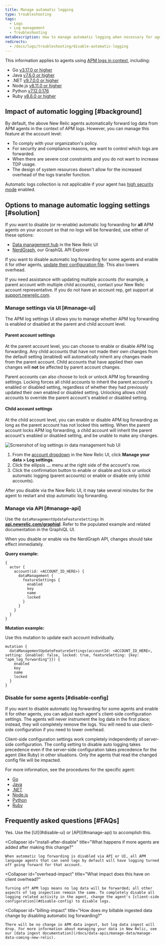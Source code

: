```yaml
---
title: Manage automatic logging
type: troubleshooting
tags:
  - Logs
  - Log management
  - Troubleshooting
metaDescription: How to manage automatic logging when necessary for agents using APM logs in context.
redirects:
  - /docs/logs/troubleshooting/disable-automatic-logging
---
```



This information applies to agents using [APM logs in context](/docs/apm/new-relic-apm/getting-started/get-started-logs-context), including:

* Go [v3.17.0 or higher](/docs/release-notes/agent-release-notes/go-release-notes)
* Java [v7.6.0 or higher](/docs/release-notes/agent-release-notes/java-release-notes/)
* .NET [v9.7.0.0 or higher](/docs/release-notes/agent-release-notes/net-release-notes/)
* Node.js [v8.11.0 or higher](/docs/release-notes/agent-release-notes/nodejs-release-notes)
* Python [v7.12.0.176](/docs/release-notes/agent-release-notes/python-release-notes)
* Ruby [v8.6.0 or higher](/docs/release-notes/agent-release-notes/ruby-release-notes/)

## Impact of automatic logging [#background]

By default, the above New Relic agents automatically forward log data from APM agents in the context of APM logs. However, you can manage this feature at the account level:

* To comply with your organization's policy.
* For security and compliance reasons, we want to control which logs are forwarded.
* When there are severe cost constraints and you do not want to increase TDP usage.
* The design of system resources doesn't allow for the increased overhead of the logs transfer function.

Automatic logs collection is not applicable if your agent has [high security mode](/docs/apm/agents/manage-apm-agents/configuration/high-security-mode/) enabled.

## Options to manage automatic logging settings [#solution]

If you want to disable (or re-enable) automatic log forwarding for **all** APM agents on your account so that no logs will be forwarded, use either of these options:

* [Data management hub](#manage-ui) in the New Relic UI
* [NerdGraph](#manage-api), our GraphQL API Explorer

If you want to disable automatic log forwarding for some agents and enable it for other agents, [update their configuration file](#disable-config). This also lowers overhead.

If you need assistance with updating multiple accounts (for example, a parent account with multiple child accounts), contact your New Relic account representative. If you do not have an account rep, get support at [support.newrelic.com](https://support.newrelic.com).

### Manage settings via UI [#manage-ui]

The APM log settings UI allows you to manage whether APM log forwarding is enabled or disabled at the parent and child account level.

#### Parent account settings

At the parent account level, you can choose to enable or disable APM log forwarding. Any child accounts that have not made their own changes from the default setting (enabled) will automatically inherit any changes made from the parent account. Child accounts that have applied their own changes will **not** be affected by parent account changes. 

Parent accounts can also choose to lock or unlock APM log forwarding settings. Locking forces all child accounts to inherit the parent account's enabled or disabled setting, regardless of whether they had previously updated their own enabled or disabled setting. Unlocking allows child accounts to override the parent account's enabled or disabled setting.

#### Child account settings

At the child account level, you can enable or disable APM log forwarding as long as the parent account has not locked this setting. When the parent account locks APM log forwarding, a child account will inherit the parent account's enabled or disabled setting, and be unable to make any changes.

<img
  title="Manage automatic logging settings"
  alt="Screenshot of log settings in data management hub UI"
  src={manageLogForwarding}
/>

1. From the [account dropdown](/docs/glossary/glossary/#account-dropdown) in the New Relic UI, click **Manage your data > Log settings**.
2. Click the ellipsis **...** menu at the right side of the account's row.
3. Click the confirmation button to enable or disable and lock or unlock automatic logging (parent accounts) or enable or disable only (child accounts).

After you disable via the New Relic UI, it may take several minutes for the agent to restart and stop automatic log forwarding.

### Manage via API [#manage-api]

Use the `dataManagementUpdateFeatureSettings` in [**api.newrelic.com/graphiql**](https://api.newrelic.com/graphiql). Refer to the populated example and related documentation in the GraphiQL UI.

When you disable or enable via the NerdGraph API, changes should take effect immediately. 

**Query example:**

```
{
  actor {
    account(id: <ACCOUNT_ID_HERE>) {
      dataManagement {
        featureSettings {
          enabled
          key
          name
          locked
        }
      }
    }
  }
}
```

**Mutation example:**

Use this mutation to update each account individually.

```
mutation {
  dataManagementUpdateFeatureSettings(accountId: <ACCOUNT_ID_HERE>, setting: {enabled: false, locked: true, featureSetting: {key: "apm_log_forwarding"}}) {
    enabled
    key
    name
    locked
  }
}
```

### Disable for some agents [#disable-config]

If you want to disable automatic log forwarding for some agents and enable it for other agents, you can adjust each agent's client-side configuration settings. The agents will never instrument the log data in the first place; instead, they will completely remove the logs. You will need to use client-side configuration if you need to lower overhead.

Client-side configuration settings work completely independently of server-side configuration. The config setting to disable auto logging takes precedence even if the server-side configuration takes precedence for the agent (like Ruby) in other situations. Only the agents that read the changed config file will be impacted.

For more information, see the procedures for the specific agent:

* [Go](/docs/logs/logs-context/configure-logs-context-go)
* [Java](/docs/logs/logs-context/java-configure-logs-context-all/#1-agent)
* [.NET](/docs/logs/logs-context/net-configure-logs-context-all/#1-agent)
* [Node.js](/docs/logs/logs-context/configure-logs-context-nodejs/#1-agent)
* [Python](/docs/logs/logs-context/configure-logs-context-python/#1-agent)
* [Ruby](/docs/logs/logs-context/configure-logs-context-ruby/#1-agent)

## Frequently asked questions [#FAQs]

<CollapserGroup>
  <Collapser
    id="disable-before-install"
    title="Can I turn off logs from agents prior to installing any language agents?"
  >
    Yes. Use the [UI](#disable-ui) or [API](#manage-api) to accomplish this.
  </Collapser>

  <Collapser
    id="install-after-disable"
    title="What happens if more agents are added after making this change?"
  >
    When automatic log forwarding is disabled via API or UI, all APM language agents that can send logs by default will have logging turned off going forward for that account.
  </Collapser>

  <Collapser
    id="overhead-impact"
    title="What impact does this have on client overhead?"
  >
    Turning off APM logs means no log data will be forwarded; all other aspects of log inspection remain the same. To completely disable all logging related activity in the agent, change the agent's [client-side configuration](#disable-config) to disable logs.
  </Collapser>

  <Collapser
    id="billing-impact"
    title="How does my billable ingested data change by disabling automatic log forwarding?"
  >
    There will be no change in APM data ingest, but log data ingest will drop. For more information about managing your data in New Relic, see our [data ingest documentation](/docs/data-apis/manage-data/manage-data-coming-new-relic).
  </Collapser>
</CollapserGroup>
